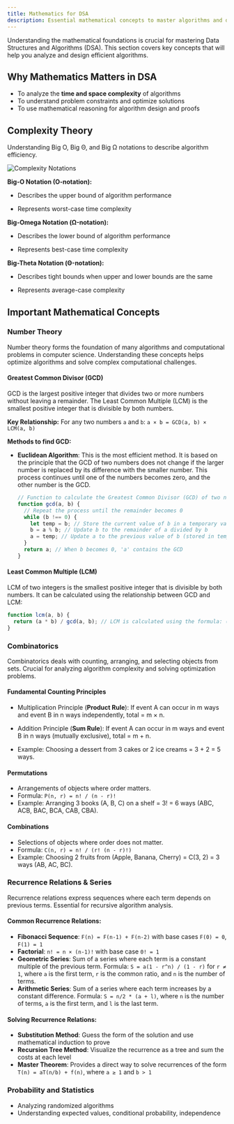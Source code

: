 ```yaml
---
title: Mathematics for DSA
description: Essential mathematical concepts to master algorithms and data structures
---
```


Understanding the mathematical foundations is crucial for mastering Data Structures and Algorithms (DSA). This section covers key concepts that will help you analyze and design efficient algorithms.

## Why Mathematics Matters in DSA

- To analyze the **time and space complexity** of algorithms
- To understand problem constraints and optimize solutions
- To use mathematical reasoning for algorithm design and proofs

## Complexity Theory

Understanding Big O, Big Θ, and Big Ω notations to describe algorithm efficiency.

![Complexity Notations](/images/big-o-notation-diagram.png)

**Big-O Notation (O-notation):**

- Describes the upper bound of algorithm performance

- Represents worst-case time complexity

**Big-Omega Notation (Ω-notation):**

- Describes the lower bound of algorithm performance

- Represents best-case time complexity

**Big-Theta Notation (Θ-notation):**

- Describes tight bounds when upper and lower bounds are the same

- Represents average-case complexity

## Important Mathematical Concepts

### Number Theory

<Indent>
Number theory forms the foundation of many algorithms and computational problems in computer science. Understanding these concepts helps optimize algorithms and solve complex computational challenges.

#### Greatest Common Divisor (GCD)

GCD is the largest positive integer that divides two or more numbers without leaving a remainder. The Least Common Multiple (LCM) is the smallest positive integer that is divisible by both numbers.

**Key Relationship:** For any two numbers `a` and `b`: `a × b = GCD(a, b) × LCM(a, b)`

**Methods to find GCD:**

- **Euclidean Algorithm**: This is the most efficient method. It is based on the principle that the GCD of two numbers does not change if the larger number is replaced by its difference with the smaller number. This process continues until one of the numbers becomes zero, and the other number is the GCD.

  ```javascript
  // Function to calculate the Greatest Common Divisor (GCD) of two numbers
  function gcd(a, b) {
    // Repeat the process until the remainder becomes 0
    while (b !== 0) {
      let temp = b; // Store the current value of b in a temporary variable
      b = a % b; // Update b to the remainder of a divided by b
      a = temp; // Update a to the previous value of b (stored in temp)
    }
    return a; // When b becomes 0, 'a' contains the GCD
  }
  ```

#### Least Common Multiple (LCM)

LCM of two integers is the smallest positive integer that is divisible by both numbers. It can be calculated using the relationship between GCD and LCM:

```javascript
function lcm(a, b) {
  return (a * b) / gcd(a, b); // LCM is calculated using the formula: (a * b) / GCD(a, b)
}
```

</Indent>

### Combinatorics

<Indent>
  Combinatorics deals with counting, arranging, and selecting objects from sets.
  Crucial for analyzing algorithm complexity and solving optimization problems.

#### Fundamental Counting Principles

- Multiplication Principle (**Product Rule**): If event A can occur in m ways and event B in n ways independently, total = m × n.

- Addition Principle (**Sum Rule**):
  If event A can occur in m ways and event B in n ways (mutually exclusive), total = m + n.
- Example: Choosing a dessert from 3 cakes or 2 ice creams = 3 + 2 = 5 ways.

#### Permutations

- Arrangements of objects where order matters.
- Formula: `P(n, r) = n! / (n - r)!`
- Example: Arranging 3 books (A, B, C) on a shelf = 3! = 6 ways (ABC, ACB, BAC, BCA, CAB, CBA).

#### Combinations

- Selections of objects where order does not matter.
- Formula: `C(n, r) = n! / (r! (n - r)!)`
- Example: Choosing 2 fruits from (Apple, Banana, Cherry) = C(3, 2) = 3 ways (AB, AC, BC).

</Indent>

### Recurrence Relations & Series

<Indent>
  Recurrence relations express sequences where each term depends on previous
  terms. Essential for recursive algorithm analysis.

#### Common Recurrence Relations:

- **Fibonacci Sequence**: `F(n) = F(n-1) + F(n-2)` with base cases `F(0) = 0`, `F(1) = 1`
- **Factorial**: `n! = n × (n-1)!` with base case `0! = 1`
- **Geometric Series**: Sum of a series where each term is a constant multiple of the previous term. Formula: `S = a(1 - r^n) / (1 - r)` for `r ≠ 1`, where `a` is the first term, `r` is the common ratio, and `n` is the number of terms.
- **Arithmetic Series**: Sum of a series where each term increases by a constant difference. Formula: `S = n/2 * (a + l)`, where `n` is the number of terms, `a` is the first term, and `l` is the last term.

#### Solving Recurrence Relations:

- **Substitution Method**: Guess the form of the solution and use mathematical induction to prove
- **Recursion Tree Method**: Visualize the recurrence as a tree and sum the costs at each level
- **Master Theorem**: Provides a direct way to solve recurrences of the form `T(n) = aT(n/b) + f(n)`, where `a ≥ 1` and `b > 1`

</Indent>

### Probability and Statistics

- Analyzing randomized algorithms
- Understanding expected values, conditional probability, independence
